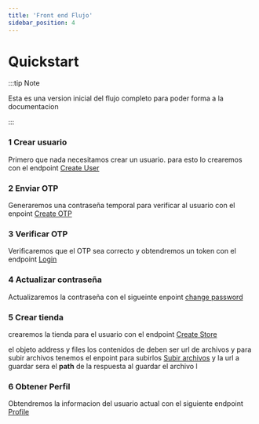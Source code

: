 ```yaml
---
title: 'Front end Flujo'
sidebar_position: 4
---
```


# Quickstart


:::tip Note

Esta es una version inicial del flujo completo para poder forma a la documentacion

:::

### 1 Crear usuario

Primero que nada necesitamos crear un usuario. para esto lo crearemos con el endpoint [Create User](/api#/operations/PostV1User)


### 2 Enviar OTP

Generaremos una contraseña temporal para verificar al usuario con el enpoint [Create OTP](api#/operations/PostV1AuthOtp)

### 3 Verificar OTP

Verificaremos que el OTP sea correcto y obtendremos un token con el endpoint [Login](api#/operations/PostV1AuthSignIn) 

### 4 Actualizar contraseña 

Actualizaremos la contraseña con el sigueinte enpoint [change password](api#/operations/PutV1AuthChangePassword)

### 5 Crear tienda

crearemos la tienda para el usuario con el endpoint [Create Store](api#/operations/PostV1Store)

el objeto address y files los contenidos de deben ser url de archivos y para subir archivos tenemos el enpoint para subirlos [Subir archivos](api#/operations/PostV1FileUploadpublic)
y la url a guardar sera el **path** de la respuesta al guardar el archivo
l
### 6 Obtener Perfil

Obtendremos la informacion del usuario actual con el siguiente endpoint [Profile](api#/operations/GetV1AuthProfile)
